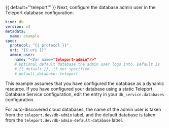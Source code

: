 {{ default="'teleport'" }}
Next, configure the database admin user in the Teleport database configuration:

```yaml
kind: db
version: v3
metadata:
  name: example
spec:
  protocol: "{{ protocol }}"
  uri: "{{ uri }}"
  admin_user:
    name: "<Var name="teleport-admin"/>"
    # Optional default database the admin user logs into. Default is
    # {{ default }}, if not specified.
    # default_database: teleport
```

This example assumes that you have configured the database as a dynamic
resource. If you have configured your database using a static Teleport Database
Service configuration, edit the entry in your `db_service.databases`
configuration.

For auto-discovered cloud databases, the name of the admin user is taken from
the `teleport.dev/db-admin` label, and the default database is taken from the
`teleport.dev/db-admin-default-database` label.
